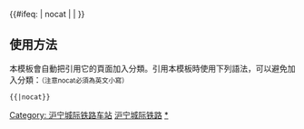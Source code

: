 {{鐵道路線|lua=1
| 模板名稱 =沪宁城际铁路
| 名稱 = [[沪宁城际铁路]]
|代表色 = #0033c9
| Logo = [[File:China Railways.svg|17px]]
| 背景顏色 = #FFFFFF
| 車站列表 = blstart ~ '''南京''' ~  blline ~ （[[宁合铁路]]、[[宁安客运专线]]←） #'''南京南'''# ~ #''紫金山东''#<sub>''[[仙宁铁路]]''</sub> ~ blend ~
仙林 ~ 宝华山 ~ '''镇江''' ~ 丹徒 ~ 丹阳 ~ '''常州''' ~ 戚墅堰 ~ 惠山 ~ '''无锡''' ~ 无锡新区 ~ 苏州新区 ~ '''苏州''' ~ 苏州园区 ~ 阳澄湖 ~ 昆山南 ~ 花桥站 (沪宁城际铁路) ~ 安亭北站 ~ blstart ~ 南翔北 ~ 上海西 ~ '''上海''' ~ blline ~ <sub>''[[虹安铁路]]''</sub>#'''上海虹橋'''# （→[[沪昆高速铁路]]、[[虹七铁路]]）
}}
<includeonly>{{#ifeq: {{{1}}} | nocat | <!--空--> | [[Category: 沪宁城际铁路车站]] }}</includeonly><noinclude>

== 使用方法 ==
本模板會自動把引用它的頁面加入分類。引用本模板時使用下列語法，可以避免加入分類：<small>（注意nocat必須為英文小寫）</small>
 <nowiki>{{</nowiki>{{PAGENAME}}<nowiki>|nocat}}</nowiki>
[[Category:中國鐵路路線模板|沪宁城际铁路]]
[[Category:沪宁城际铁路车站|*]]

</noinclude>